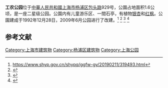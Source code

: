 '''工农公园'''位于[[中華人民共和國|中華人民共和國]][[上海市|上海市]][[杨浦区|杨浦区]][[包头路|包头路]]929号，公園占地面积1.6公顷，是一座二星级公园。公園内有儿童游乐区、一間石亭，有植物[[银杏|银杏]]和[[红枫|红枫]]。公園建成于1992年12月28日，2009年6月公园进行了改建。<ref>https://www.shyp.gov.cn/shypq/ggfw-gy/20190211/319493.html</ref>
<ref>{{cite web|url=http://www.sohu.com/a/280439678_210176|title=颜值大提升！杨浦这两座公园的未来将是这样…_改造|website=www.sohu.com}}</ref>
<ref>{{cite web|url=https://www.jfdaily.com/wx/detail.do?id=16082|title=杨浦 - 8座公园延长开放，晚上散步有了好去处|website=www.jfdaily.com}}</ref>
<ref>{{cite web|url=http://city.021east.com/eastday/city/gk/20181208/u1a14439702_K30062.html|title=颜值大提升 杨浦这两座公园的未来将是这样-区域频道|website=city.021east.com}}</ref>

==参考文献==
{{reflist}}
{{上海公園}}
[[Category:上海市建筑物|Category:上海市建筑物]]
[[Category:杨浦区建筑物|Category:杨浦区建筑物]]
[[Category:上海公园|Category:上海公园]]